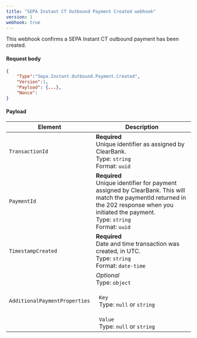 ```yaml
---
title: "SEPA Instant CT Outbound Payment Created webhook"
version: 1
webhook: true
---
```


This webhook confirms a SEPA Instant CT outbound payment has been created.

#### Request body

```json
{
    "Type":"Sepa.Instant.Outbound.Payment.Created",
    "Version":1,
    "Payload": {...},
    "Nonce":
}
```

#### Payload
| Element                       | Description                                                                                                                                                                                              |
| ----------------------------- | -------------------------------------------------------------------------------------------------------------------------------------------------------------------------------------------------------- |
| `TransactionId`               | **Required**<br />Unique identifier as assigned by ClearBank.<br/>Type: `string`<br/>Format: `uuid`                                                                                                      |
| `PaymentId`                   | **Required**<br />Unique identifier for payment assigned by ClearBank. This will match the paymentId returned in the 202 response when you initiated the payment.<br/>Type: `string` <br/>Format: `uuid` |
| `TimestampCreated`            | **Required**<br />Date and time transaction was created, in UTC.<br /> Type: `string`<br/>Format: `date-time`                                                                                            |
| `AdditionalPaymentProperties` | *Optional*<br />Type: `object`<br/><br/>&nbsp;&nbsp;`Key`<br/>&nbsp;&nbsp;Type: `null` or `string`<br/><br/>&nbsp;&nbsp;`Value`<br/>&nbsp;&nbsp;Type: `null` or `string`                                 |

